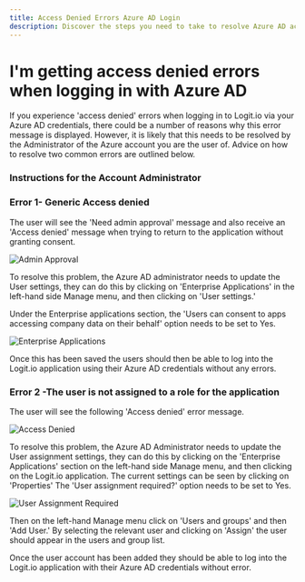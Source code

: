 ```yaml
---
title: Access Denied Errors Azure AD Login
description: Discover the steps you need to take to resolve Azure AD access errors in this help article from Logit.io.
---
```


# I'm getting access denied errors when logging in with Azure AD

If you experience 'access denied' errors when logging in to Logit.io via your Azure AD credentials, there could be a number of reasons why this error message is displayed. However, it is likely that this needs to be resolved by the Administrator of the Azure account you are the user of. Advice on how to resolve two common errors are outlined below.

### Instructions for the Account Administrator

### Error 1- Generic Access denied

The user will see the 'Need admin approval' message and also receive an 'Access denied' message when trying to return to the application without granting consent.

![Admin Approval](@/images/help/account-access/admin-approval.png)

To resolve this problem, the Azure AD administrator needs to update the User settings, they can do this by clicking on 'Enterprise Applications' in the left-hand side Manage menu, and then clicking on 'User settings.'

Under the Enterprise applications section, the 'Users can consent to apps accessing company data on their behalf' option needs to be set to Yes.

![Enterprise Applications](@/images/help/account-access/enterprise-applications.png)

Once this has been saved the users should then be able to log into the Logit.io application using their Azure AD credentials without any errors.

### ​Error 2 -The user is not assigned to a role for the application

The user will see the following 'Access denied' error message.

![Access Denied](@/images/help/account-access/access-denied.png)

To resolve this problem, the Azure AD Administrator needs to update the User assignment settings, they can do this by clicking on the 'Enterprise Applications' section on the left-hand side Manage menu, and then clicking on the Logit.io application. The current settings can be seen by clicking on 'Properties'
The 'User assignment required?' option needs to be set to Yes.

![User Assignment Required](@/images/help/account-access/user-assignment-required.png)

Then on the left-hand Manage menu click on 'Users and groups' and then 'Add User.' By selecting the relevant user and clicking on 'Assign' the user should appear in the users and group list.

Once the user account has been added they should be able to log into the Logit.io application with their Azure AD credentials without error.
